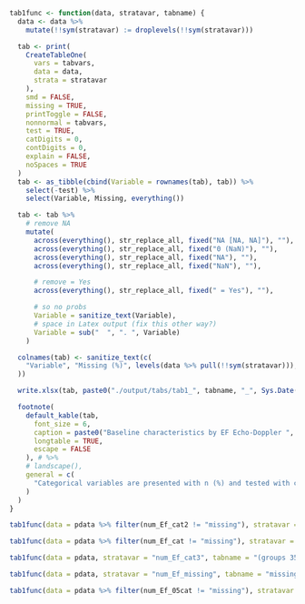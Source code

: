 ```r

tab1func <- function(data, stratavar, tabname) {
  data <- data %>%
    mutate(!!sym(stratavar) := droplevels(!!sym(stratavar)))

  tab <- print(
    CreateTableOne(
      vars = tabvars,
      data = data,
      strata = stratavar
    ),
    smd = FALSE,
    missing = TRUE,
    printToggle = FALSE,
    nonnormal = tabvars,
    test = TRUE,
    catDigits = 0,
    contDigits = 0,
    explain = FALSE,
    noSpaces = TRUE
  )
  tab <- as_tibble(cbind(Variable = rownames(tab), tab)) %>%
    select(-test) %>%
    select(Variable, Missing, everything())

  tab <- tab %>%
    # remove NA
    mutate(
      across(everything(), str_replace_all, fixed("NA [NA, NA]"), ""),
      across(everything(), str_replace_all, fixed("0 (NaN)"), ""),
      across(everything(), str_replace_all, fixed("NA"), ""),
      across(everything(), str_replace_all, fixed("NaN"), ""),

      # remove = Yes
      across(everything(), str_replace_all, fixed(" = Yes"), ""),

      # so no probs
      Variable = sanitize_text(Variable),
      # space in Latex output (fix this other way?)
      Variable = sub("  ", ". ", Variable)
    )

  colnames(tab) <- sanitize_text(c(
    "Variable", "Missing (%)", levels(data %>% pull(!!sym(stratavar))), "p-value"
  ))

  write.xlsx(tab, paste0("./output/tabs/tab1_", tabname, "_", Sys.Date(), ".xlsx"), rowNames = FALSE)

  footnote(
    default_kable(tab,
      font_size = 6,
      caption = paste0("Baseline characteristics by EF Echo-Doppler ", tabname),
      longtable = TRUE,
      escape = FALSE
    ), # %>%
    # landscape(),
    general = c(
      "Categorical variables are presented with n (%) and tested with chi-square test and continuous variables with median [q1-q3] and tested with Kruskal-Wallis test."
    )
  )
}
```

```r

tab1func(data = pdata %>% filter(num_Ef_cat2 != "missing"), stratavar = "num_Ef_cat2", tabname = "(groups <41, 41-49, >=50)")
```

\clearpage 

```r

tab1func(data = pdata %>% filter(num_Ef_cat != "missing"), stratavar = "num_Ef_cat", tabname = "(groups <40, 40-49, >=50)")
```

\clearpage 

```r
tab1func(data = pdata, stratavar = "num_Ef_cat3", tabname = "(groups 35-39, 40, 41-45)")
```

\clearpage 

```r
tab1func(data = pdata, stratavar = "num_Ef_missing", tabname = "missing")
```

\clearpage 

```r
tab1func(data = pdata %>% filter(num_Ef_05cat != "missing"), stratavar = "num_Ef_05cat", tabname = "0,5 vs other")
```
